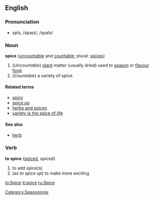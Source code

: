 ==English==
===Pronunciation===
*spīs, /spaɪs/, /spaIs/

===Noun===
'''spice''' ([[uncountable]] and [[countable]]; plural: [[spices]])
#(''Uncountable'') [[plant]] matter (usually dried) used to [[season]] or [[flavour]] [[food]].
#(''Countable'') a variety of spice.

====Related terms====
*[[spicy]]
*[[spice up]]
*[[herbs and spices]]
*[[variety is the spice of life]]

====See also====
*[[herb]]

===Verb===
'''to spice''' ([[spiced]], spiced)

#to add spice(s)
# (as ''to spice up'') to make more exciting

[[Category:Seasonings]]
[[io:Spice]]
[[it:spice]]
[[ru:Spice]]